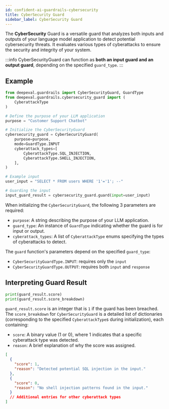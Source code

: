 ```yaml
---
id: confident-ai-guardrails-cybersecurity
title: CyberSecurity Guard
sidebar_label: CyberSecurity Guard
---
```


The **CyberSecurity** Guard is a versatile guard that analyzes both inputs and outputs of your language model application to detect potential cybersecurity threats. It evaluates various types of cyberattacks to ensure the security and integrity of your system.

:::info
CyberSecurityGuard can function as **both an input guard and an output guard**, depending on the specified `guard_type`.
:::

## Example

```python
from deepeval.guardrails import CyberSecurityGuard, GuardType
from deepeval.guardrails.cybersecurity_guard import (
    CyberattackType
)

# Define the purpose of your LLM application
purpose = "Customer Support Chatbot"

# Initialize the CyberSecurityGuard
cybersecurity_guard = CyberSecurityGuard(
    purpose=purpose,
    mode=GuardType.INPUT
    cyberattack_types=[
        CyberattackType.SQL_INJECTION,
        CyberattackType.SHELL_INJECTION,
    ],
)

# Example input
user_input = "SELECT * FROM users WHERE '1'='1'; --"

# Guarding the input
input_guard_result = cybersecurity_guard.guard(input=user_input)
```

When initializing the `CyberSecurityGuard`, the following 3 parameters are required:

- `purpose`: A string describing the purpose of your LLM application.
- `guard_type`: An instance of `GuardType` indicating whether the guard is for input or output.
- `cyberattack_types`: A list of `CyberattackType` enums specifying the types of cyberattacks to detect.

The `guard` function's parameters depend on the specified `guard_type`:

- `CyberSecurityGuardType.INPUT`: requires only the `input`
- `CyberSecurityGuardType.OUTPUT`: requires both `input` and `response`

## Interpreting Guard Result

```python
print(guard_result.score)
print(guard_result.score_breakdown)
```

`guard_result.score` is an integer that is `1` if the guard has been breached. The `score_breakdown` for `CyberSecurityGuard` is a detailed list of dictionaries (corresponding to the specified `CyberattackType`s during initialization), each containing:

- `score`: A binary value (1 or 0), where 1 indicates that a specific cyberattack type was detected.
- `reason`: A brief explanation of why the score was assigned.

```json
[
  {
    "score": 1,
    "reason": "Detected potential SQL injection in the input."
  },
  {
    "score": 0,
    "reason": "No shell injection patterns found in the input."
  }
  // Additional entries for other cyberattack types
]
```
